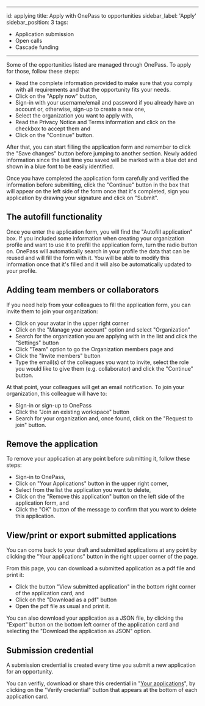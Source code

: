 ---
id: applying
title: Apply with OnePass to opportunities
sidebar_label: 'Apply'
sidebar_position: 3
tags:

- Application submission
- Open calls
- Cascade funding

 ---

Some of the opportunities listed are managed through OnePass. To apply for those, follow these steps:

- Read the complete information provided to make sure that you comply with all requirements and that the opportunity fits your needs.
- Click on the "Apply now" button,
- Sign-in with your username/email and password if you already have an account or, otherwise, sign-up to create a new one,
- Select the organization you want to apply with,
- Read the Privacy Notice and Terms information and click on the checkbox to accept them and
- Click on the "Continue" button.

After that, you can start filling the application form and remember to click the "Save changes" button before jumping to another section. Newly added information since the last time you saved will be marked with a blue dot and shown in a blue font to be easily identified.

Once you have completed the application form carefully and verified the information before submitting, click the "Continue" button in the box that will appear on the left side of the form once that it's completed, sign you application by drawing your signature and click on "Submit".

## The autofill functionality

Once you enter the application form, you will find the "Autofill application" box. If you included some information when creating your organization profile and want to use it to prefill the application form, turn the radio button on.
OnePass will automatically search in your profile the data that can be reused and will fill the form with it.
You will be able to modify this information once that it's filled and it will also be automatically updated to your profile.

## Adding team members or collaborators

If you need help from your colleagues to fill the application form, you can invite them to join your organization:

- Click on your avatar in the upper right corner
- Click on the "Manage your account" option and select "Organization"
- Search for the organization you are applying with in the list and click the "Settings" button
- Click "Team" option to go the Organization members page and
- Click the "Invite members" button
- Type the email(s) of the colleagues you want to invite, select the role you would like to give them (e.g. collaborator) and click the "Continue" button.

At that point, your colleagues will get an email notification. To join your organization, this colleague will have to:

- Sign-in or sign-up to OnePass
- Click the "Join an existing workspace" button
- Search for your organization and, once found, click on the "Request to join" button.

## Remove the application

To remove your application at any point before submitting it, follow these steps:

- Sign-in to OnePass,
- Click on "Your Applications" button in the upper right corner,
- Select from the list the application you want to delete,
- Click on the "Remove this application" button on the left side of the application form, and
- Click the "OK" button of the message to confirm that you want to delete this application.

## View/print or export submitted applications

You can come back to your draft and submitted applications at any point by clicking the "Your applications" button in the right upper corner of the page.

From this page, you can download a submitted application as a pdf file and print it:

- Click the button "View submitted application" in the bottom right corner of the application card, and
- Click on the "Download as a pdf" button
- Open the pdf file as usual and print it.

You can also download your application as a JSON file, by clicking the "Export" button on the bottom left corner of the application card and selecting the "Download the application as JSON" option.

## Submission credential

A submission credential is created every time you submit a new application for an opportunity.

[//]: # (an explanation of what is this credential and how can it be used might be needed. Or, otherwise, a relative link to any other article dealing with credentials)

You can verifiy, download or share this credential in "[Your applications](https://hub-testbed.getonepass.eu/applications)", by clicking on the "Verify credential" button that appears at the bottom of each application card.
